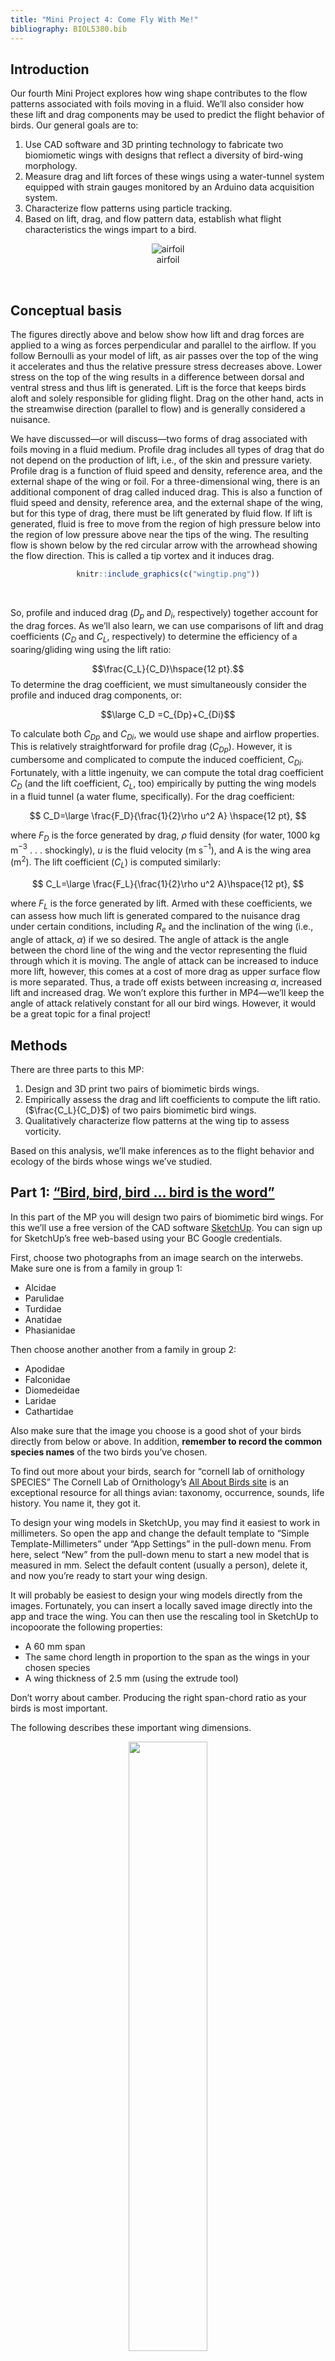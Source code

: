 ```yaml
---
title: "Mini Project 4: Come Fly With Me!"
bibliography: BIOL5380.bib
---
```


## Introduction
Our fourth Mini Project explores how wing shape contributes to the flow patterns associated with foils moving in a fluid. We'll also consider how these lift and drag components may be used to predict the flight behavior of birds. Our general goals are to:

1. Use CAD software and 3D printing technology to fabricate two biomiometic wings with designs that reflect a diversity of bird-wing morphology.
2. Measure drag and lift forces of these wings using a water-tunnel system equipped with strain gauges monitored by an Arduino data acquisition system.
3. Characterize flow patterns using particle tracking.
4. Based on lift, drag, and flow pattern data, establish what flight characteristics the wings impart to a bird.


<center>
![airfoil](airfoild.png){#foil}
</center>
<br>

## Conceptual basis

The figures directly above and below show how lift and drag forces are applied to a wing as forces perpendicular and parallel to the airflow. If you follow Bernoulli as your model of lift, as air passes over the top of the wing it accelerates and thus the relative pressure stress decreases above. Lower stress on the top of the wing results in a difference between dorsal and ventral stress and thus lift is generated. Lift is the force that keeps birds aloft and solely responsible for gliding flight. Drag on the other hand, acts in the streamwise direction (parallel to flow) and is generally considered a nuisance. 

We have discussed---or will discuss---two forms of drag associated with foils moving in a fluid medium.  Profile drag includes all types of drag that do not depend on the production of lift, i.e., of the skin and pressure variety. Profile drag is a function of fluid speed and density, reference area, and the external shape of the wing or foil. For a three-dimensional wing, there is an additional component of drag called induced drag. This is also a function of fluid speed and density, reference area, and the external shape of the wing, but for this type of drag, there must be lift generated by fluid flow. If lift is generated, fluid is free to move from the region of high pressure below into the region of low pressure above near the tips of the wing. The resulting flow is shown below by the red circular arrow with the arrowhead showing the flow direction. This is called a tip vortex and it induces drag. 

<center>
```r
knitr::include_graphics(c("wingtip.png"))
``` 
</center>
<br>

So, profile and induced drag ($D_p$ and $D_i$, respectively) together account for the drag forces. As we'll also learn, we can use comparisons of lift and drag coefficients ($C_D$ and $C_L$, respectively) to determine the efficiency of a soaring/gliding wing using the lift ratio:

$$\frac{C_L}{C_D}\hspace{12 pt}.$$ 
To determine the drag coefficient, we must simultaneously consider the profile and induced drag components, or:


$$\large C_D =C_{Dp}+C_{Di}$$

To calculate both $C_{Dp}$ and $C_{Di}$, we would use shape and airflow properties. This is relatively straightforward for profile drag ($C_{Dp}$). However, it is cumbersome and complicated to compute the induced coefficient, $C_{Di}$. Fortunately, with a little ingenuity, we can compute the total drag coefficient $C_D$ (and the lift coefficient, $C_L$, too) empirically by putting the wing models in a fluid tunnel (a water flume, specifically). For the drag coefficient: 

$$
C_D=\large \frac{F_D}{\frac{1}{2}\rho u^2 A} \hspace{12 pt},
$$

where $F_D$ is the force generated by drag, $\rho$ fluid density (for water, 1000 kg m$^{-3}$ . . . shockingly), $u$ is the fluid velocity (m s$^{-1}$), and A is the wing area (m$^2$). The lift coefficient ($C_L$) is computed similarly:

$$
C_L=\large \frac{F_L}{\frac{1}{2}\rho u^2 A}\hspace{12 pt},
$$

where $F_L$ is the force generated by lift. Armed with these coefficients, we can assess how much lift is generated compared to the nuisance drag under certain conditions, including $R_e$ and the inclination of the wing (i.e., angle of attack, $\alpha$) if we so desired. The angle of attack is the angle between the chord line of the wing and the vector representing the fluid through which it is moving. The angle of attack can be increased to induce more lift, however, this comes at a cost of more drag as upper surface flow is more separated. Thus, a trade off exists between increasing $\alpha$, increased lift and increased drag. We won't explore this further in MP4---we'll keep the angle of attack relatively constant for all our bird wings. However, it would be a great topic for a final project!


## Methods
There are three parts to this MP: 

  1. Design and 3D print two pairs of biomimetic birds wings.
  2. Empirically assess the drag and lift coefficients to compute the lift ratio. ($\frac{C_L}{C_D}$)  of two pairs biomimetic bird wings.
  3. Qualitatively characterize flow patterns at the wing tip to assess vorticity.

Based on this analysis, we'll make inferences as to the flight behavior and ecology of the birds whose wings we've studied.


## Part 1: ["Bird, bird, bird ... bird is the word"](https://www.youtube.com/watch?v=aPrtFxd9u9Y)

In this part of the MP you will design two pairs of biomimetic bird wings. For this we'll use a free version of the CAD software [SketchUp](https://app.sketchup.com/). You can sign up for SketchUp's free web-based using your BC Google credentials.

First, choose two photographs from an image search on the interwebs. Make sure one is from a family in group 1:

  * Alcidae
  * Parulidae
  * Turdidae
  * Anatidae
  * Phasianidae 
  
Then choose another another from a family in group 2: 

  * Apodidae
  * Falconidae
  * Diomedeidae
  * Laridae
  * Cathartidae
  
Also make sure that the image you choose is a good shot of your birds directly from below or above. In addition, **remember to record the common species names** of the two birds you've chosen.

To find out more about your birds, search for "cornell lab of ornithology SPECIES" The Cornell Lab of Ornithology's [All About Birds site](https://www.allaboutbirds.org/) is an exceptional resource for all things avian: taxonomy, occurrence, sounds, life history. You name it, they got it.

To design your wing models in SketchUp, you may find it easiest to work in millimeters. So open the app and change the default template to "Simple Template-Millimeters" under "App Settings" in the pull-down menu. From here, select "New" from the pull-down menu to start a new model that is measured in mm.  Select the default content (usually a person), delete it, and now you're ready to start your wing design. 

It will probably be easiest to design your wing models directly from the images. Fortunately, you can insert a locally saved image directly into the app and trace the wing. You can then use the rescaling tool in SketchUp to incopoorate the following properties:
  
  * A 60 mm span 
  * The same chord length in proportion to the span as the wings in your chosen species
  * A wing thickness of 2.5 mm (using the extrude tool)
  
Don't worry about camber. Producing the right span-chord ratio as your birds is most important.  

The following describes these important wing dimensions.

<center>
![](https://www.grc.nasa.gov/www/k-12/VirtualAero/BottleRocket/airplane/Images/geom.gif){ width=50% }
</center>
<br>


From the wing models, calculate the aspect ratio with:
 
 $$AR=\large \frac{S^2}{A_{w}}\hspace{12 pt},$$

where S is the span and $A_{w}$ is the wetted area of the wing (i.e., surface area of the wing in contact with the air flow). You can use the ruler and shape info features in SketchUp to determine S and $A_{w}$.

When you're finished with AR calculations, you should duplicate the wings (birds have two afterall), **export each as a separate** stereolithography file (.stl), and then load the .stl to [THIS DIRECTORY](https://drive.google.com/drive/folders/1-3G9Ho0sqVXSSEBd-yVSGPtjhSFmOdF5?usp=sharing). With Prof. K's help, you'll 3D print each pair and then glue them to a standard 3D-printed body model (a gull . . . there's no such thing as a seagull).


## Part 2: A fish back to water

We'll place your biomimetic wings and gull model in the flume and anchor it to a "sting" (see figure below) to measure lift and drag forces. To understand how this works, you'll have to withstand a bit of engineering wonk. We'll use two binocular Wheatstone bridge load cells to simultaneously measure lift and drag (see figure below). These instruments report a force based on how much shear strain occurs when a load is placed at the end of a cantilevered beam of aluminum. Because of the design of the sting, the input arms of our cantilevered sensor systems are longer and amplify the load. But we'll ignore this and assume it doesn't bias one load cell or the other.

Turn on the swim tunnel to the preset velocity (determined by Prof. K and reported at the start of the experiment). "Swim"" the bird for 30 s at this predetermine speed. Lift and drag forces will be recorded on a PC and place in [**THIS DIRECTORY**](https://drive.google.com/drive/folders/15kbeHiL2ksA9ZgsGe5Q2lpLl5cEaAsIj?usp=sharing) that you can access later.

<center>
![](bird.setup.png){ width=50% }
</center>
<br>

## Part 3: Flow Viz

The magnitude of induced drag of a foil generating lift is proportional to the vorticity at the wing tip. Vorticity describes the spinning motion of a fluid in some local area and is therefore a measure of it's rotation. Vorticity is defined quantitatively as the curving of velocity vectors. Thus, to calculate vorticity, one needs to quantify local patterns of velocity.  

Particle image velocimetry (PIV) is an optical method of flow visualization and is often used to obtain instantaneous velocity measurements. This technique relies on visually tracking neutrally buoyant particles suspended in the fluid that follow its motion. Particles are often illuminated and fluoresced with a thin laser light field. In the animation below, small glass spheres are suspeneded in water as if flow past a 3D-printed wing. It's important to note that this thin sheet of light only captures the flow field in this vary narrow plane (the horizontal-vertical or x,y plane in this case).

<center>
![](img/piv.gif){ width=70% }
</center> <br>

To derive velocity vectors from moving particles in a field, researchers rely on sophisticated algorithms applied in various software packages, some free and some much more than free. ~~To qualitatively assess the velocity vectors at the wings' tips, we'll be using a free Java-base package, [jPIV](https://eguvep.github.io/jpiv). This is a limited GUI version of [openPIV](https://eguvep.github.io/jpiv/download.html), a very popular command-line interface for PIV.~~

To qualitatively assess the velocity vectors at the wings' tips, we'll turn to FIJI again and use one of it's preloaded plugins, "Optic Flow".

To use FIJI's optic flow tool, you'll have to prepare your two videos first, one for each bird. Like we did in the [second MP](MP2.html#A_kick_start), convert your videos to AVI format. From each, load them in FIJI as a virtual stack. Then find two **consecutive** images/frames where you see interesting and clear movements of particles behind the wing. Record the frame numbers. Then, create a substack of these two images (`Image` $\rightarrow$ `Stacks` $\rightarrow$ `Tools` $\rightarrow$ `Make substack`). In the dialog box that opens up, punch in the two frame numbers. Next, convert the substack to 8-bit grayscale images (`Image` $\rightarrow$ `Type` $\rightarrow$ `8-bit`). Now crop the image to include the area behind the wing and interesting particles (select the area with the rectangle tool, then `Image` $\rightarrow$ `Crop`). You may also want to adjust the brightness (`Image` $\rightarrow$ `Adjust` $\rightarrow$ `Brightness/Contrast`) to increase the brightness of the particles.

To peform PIV analysis, double select `Analyze` $\rightarrow$ `Optic flow` $\rightarrow$ `PIV analysis` and follow these steps

1. **Chose the window size.** This will change how large of an area the analysis looks for moving particles between two frames. Too large, and many particles may not escape the window between the two frames and no velocities will be inferred. Too small, and the velocities and their vectors are really noisy. Try several, getting progressively smaller and see what you get.

2. **Do the analysis** Click `OK` and the analysis will kick off. When done, FIJI will produce a series of windows and the most important (the "Flow Direction" window) will look like the one in the image below. 

2. **Interpret the velocity vectors** Place the cursor over the flow direction window. Notice how the FIJI menu part is now reporting the velocity in px/fram and direction in degrees. Note the 0$^o$ represents a horizontal, left-right direction and 90$^o$ a vertical up-down direction. Use the values over the flow direction window to qualitatively assess the magnitude and direction of volcities and how they vary spatially over the field. Also compare and contrast this pattern between the results for the two bird-wing models.



<center>
![](FIJIPIV.png){ width=50% }
</center>
<br>

## What to address in your report

When the avian dinosaurs split from the non-avian theropods, flight was a huge advantage. For the birds, their world became much more three dimensional, permitting the exploitation of new resources. This undoubtedly led to their evolutionary success. The origin of flight was associated with rapid evolutionary change in the shape of the bird arm as well as specializations in the body (Did you know a bird resorbs nearly all of its reproductive anatomy after breeding? Why?). These specializations can be viewed as adaptations to optimize flight aerodynamics according to a bird's habitat.
 
As you formulate your report and consider the evolution of the bird wing in the context of the behavioral diversity of bird flight, begin by generating **an hypothesis as to how wing AR will affect the lift-to-drag ratio**. In addition, be sure to outline the fluid mechanic basis for your hypothesis. 

Using data acquired from the entire class evaluate your hypothesis by considering the following: 

  1. What is the relationship between AR and lift-to-drag ratio? Is there any clear pattern across the class data?
  2. Which birds that inspired the biomimetic wings are likely to soar long periods? That is, which are most likely to glide? Which are unable to soar for long periods? 
  3. What tradeoffs can you identify with the ability or inability to soar easily? Related to this, in what type of environment do you suppose each of the birds we've explored lives? 
  4. Consider the lift forces generated by your biomimetic wings. What other adaptations associated with the body would optimize lift resulting from the wing?
  5. Are your results with respect to AR and lift ratio supported by previous studies? If not, consider why.

Lastly, using the images of velocity vectors for each of your groups wings, address the following:

  6. Were the flow patterns at the wing tip different between your two models? If so, how do these differences relate to their lift-to-drag ratios?
  


Please synthesize the results of your experiments and address these questions in a report that follows the structure outlined [here](https://bcbiomech.github.io/class/mini_projects.html). Reports are due Sunday, April 16th th at 11:59 pm. Your Rmd files (**with all the associated data!!!**) should be sent to Prof. K via email before then. 

### Requirements for submission

Like a few other past MPs, important analyses depend on timely submission of each team's data. So, please submit the following data by 11:59 pm on Monday 3rd in [**THIS SPREADSHEET**](https://docs.google.com/spreadsheets/d/1nzo3Qb067LA5CPNkcXndM-C8LJg7EqNFvGgHB4qBI0k/edit?usp=sharing): 

  * wing file name for lift and drag data
  * span and chord length (in mm) 	
  * wetted area ($S$ in mm$^2$)
  * AR 
  * $C_D$, $C_L$, and $\frac{C_L}{C_D}$

This means that each team is responsible for calculating $C_D$, $C_L$, and $\frac{C_L}{C_D}$ for their two wing models **well before the report deadline**.

You can find explicit detail concerning the organization of an MP report [here](https://bcbiomech.github.io/class/mini_projects.html).

## What to pay attention to in writing the report

+ Data are plural.
+ Don't use `print()`, `head()`, etc. commands needlessly . . . we don't need a large data table of ray data in our reports.
+ Better methods for printing tables (eg. `pander()`, `kable`+`kableExtra`, etc.).
+ Figures and tables need captions! For figures, use `fig.cap` parameter in r chunk options. For tables use the `caption` parameter in `kable()` or similar.
+ Figures should be appropriately sized (check out `fig.width` and `fig.height` in r chunk options).
+ Figure axes should be labeled appropriately.



